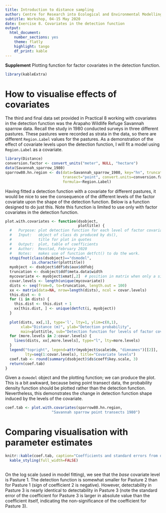 ```yaml
---
title: Introduction to distance sampling
author: Centre for Research into Ecological and Environmental Modelling  **University of St Andrews**
subtitle: Workshop, 04-15 May 2020
date: Exercise 8. Covariates in the detection function
output: 
  html_document:
    number_sections: yes
    theme: flatly
    highlight: tango
    df_print: kable
---
```


<div class="alert  alert-success">
  <strong>Supplement</strong> Plotting function for factor covariates in the detection function.
</div>

```r
library(kableExtra)
```

# How to visualise effects of covariates

The third and final data set provided in Practical 8 working with covariates in the detection function was the Arapaho Wildlife Refuge Savannah sparrow data.  Recall the study in 1980 conducted surveys in three different pastures.  These pastures were recorded as strata in the data, so there are different `Region.Label` values for the pastures.  As a demonstration of the effect of covariate levels upon the detection function, I will fit a model using `Region.Label` as a covariate.

```r
library(Distance)
conversion.factor <- convert_units("meter", NULL, "hectare")
data(Savannah_sparrow_1980)
sparrow80.hn.region <- ds(data=Savannah_sparrow_1980, key="hn", truncation=55,
                          transect="point", convert.units=conversion.factor,
                          formula=~Region.Label)
```                          
                          
Having fitted a detection function with a covariate for different pastures, it would be nice to see the consequence of the different levels of the factor covariate upon the shape of the detection function.  Below is a function designed to do just this.  Note this function is limited to use only with factor covariates in the detection function.                          
                          
```r
plot.with.covariates <- function(dsobject, 
                                 plottitle) {
  #   Purpose: plot detection function for each level of factor covariate
  #   Input:   object of class ds produced by ds(),
  #            title for plot in quotes
  #   Output:  plot, table of coefficients 
  #   Author:  Rexstad, February 2020
  #   Notes:   makes use of function detfct() to do the work.
  stopifnot(class(dsobject)=="dsmodel",
            is.character(plottitle))
  myobject <- dsobject$ddf$ds$aux$ddfobj
  truncation <- dsobject$ddf$meta.data$width
  mycovariate <- myobject$xmat[,2]  # position in matrix when only a single covariate
  covar.levels <- length(unique(mycovariate))
  dists <- seq(from=0, to=truncation, length.out = 100)
  xx <- matrix(data=NA, nrow=length(dists), ncol = covar.levels)
  this.dist <- 0
  for (i in dists) {
    this.dist <- this.dist + 1
    xx[this.dist, ] <- unique(detfct(i, myobject))
  }
  
  plot(dists, xx[,1], type='l', lty=1, ylim=c(0,1),
       xlab="Distance (m)", ylab="Detection probability", 
       main=plottitle, sub="Detection function for levels of factor covariate")
  for (more.levels in 2:covar.levels) {
    lines(dists, xx[,more.levels], type="l", lty=more.levels)
  }
  legend("topright", legend=attr(myobject$scale$dm, "dimnames")[[2]],
         lty=seq(1:covar.levels), title="Covariate levels")
  coef.tab <- round(summary(dsobject)$ds$coeff$key.scale, 3)
  return(coef.tab)
}
```

Given a `dsmodel` object and the plotting function; we can produce the plot.  This is a bit awkward, because being point transect data, the probability density function should be plotted rather than the detection function.  Nevertheless, this demonstrates the change in detection function shape induced by the levels of the covariate.

```r
coef.tab <- plot.with.covariates(sparrow80.hn.region,
                     "Savannah sparrow point transects 1980")
```
# Comparing visualisation with parameter estimates

```r
knitr::kable(coef.tab, caption="Coefficients and standard errors from detection function fit.") %>%
  kable_styling(full_width=FALSE)
  
```

On the log scale (used in model fitting), we see that the *base* covariate level is Pasture 1.  The detection function is somewhat smaller for Pasture 2 than for Pasture 1 (sign of coefficient 2 is negative).  However, detectability in Pasture 3 is nearly identical to detectability in Pasture 3 (note the standard error of the coefficient for Pasture 3 is larger in absolute value than the coefficient itself, indicating the non-significance of the coefficient for Pasture 3).